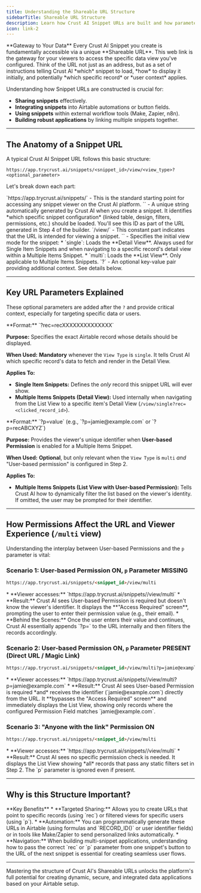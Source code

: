```yaml
---
title: Understanding the Shareable URL Structure
sidebarTitle: Shareable URL Structure
description: Learn how Crust AI Snippet URLs are built and how parameters control the viewed data and permissions.
icon: link-2
---
```


<Tip icon="link">
  **Gateway to Your Data**  
  Every Crust AI Snippet you create is fundamentally accessible via a unique **Shareable URL**. This web link is the gateway for your viewers to access the specific data view you've configured. Think of the URL not just as an address, but as a set of instructions telling Crust AI *which* snippet to load, *how* to display it initially, and potentially *which specific record* or *user context* applies.
</Tip>

Understanding how Snippet URLs are constructed is crucial for:

*   **Sharing snippets** effectively.
*   **Integrating snippets** into Airtable automations or button fields.
*   **Using snippets** within external workflow tools (Make, Zapier, n8n).
*   **Building robust applications** by linking multiple snippets together.

---

## The Anatomy of a Snippet URL

A typical Crust AI Snippet URL follows this basic structure:

```text URL Structure Example
https://app.trycrust.ai/snippets/<snippet_id>/view/<view_type>?<optional_parameter>
```

Let's break down each part:

<ResponseField name="Base Platform URL" type="string (constant)">
  `https://app.trycrust.ai/snippets/` - This is the standard starting point for accessing any snippet viewer on the Crust AI platform.
</ResponseField>

<ResponseField name="Snippet ID" type="string (unique ID)">
  `<snippet_id>` - A unique string automatically generated by Crust AI when you create a snippet. It identifies *which specific snippet configuration* (linked table, design, filters, permissions, etc.) should be loaded. You'll see this ID as part of the URL generated in Step 4 of the builder.
</ResponseField>

<ResponseField name="View Endpoint" type="string (constant)">
  `/view/` - This constant part indicates that the URL is intended for viewing a snippet.
</ResponseField>

<ResponseField name="View Type" type="'single' | 'multi'">
  `<view_type>` - Specifies the initial view mode for the snippet:
  *   `single`: Loads the **Detail View**. Always used for Single Item Snippets and when navigating to a specific record's detail view within a Multiple Items Snippet.
  *   `multi`: Loads the **List View**. Only applicable to Multiple Items Snippets.
</ResponseField>

<ResponseField name="Optional URL Parameter" type="?rec=<record_id> | ?p=<permission_value>">
  `?<optional_parameter>` - An optional key-value pair providing additional context. See details below.
</ResponseField>

---

## Key URL Parameters Explained

These optional parameters are added after the `?` and provide critical context, especially for targeting specific data or users.

<ResponseField name="Record Parameter (rec)" type="string (Airtable Record ID)">
  **Format:** `?rec=recXXXXXXXXXXXXXX`

  **Purpose:** Specifies the exact Airtable record whose details should be displayed.

  **When Used:** **Mandatory** whenever the `View Type` is `single`. It tells Crust AI which specific record's data to fetch and render in the Detail View.

  **Applies To:**
  *   **Single Item Snippets:** Defines the *only* record this snippet URL will ever show.
  *   **Multiple Items Snippets (Detail View):** Used internally when navigating from the List View to a specific item's Detail View (`/view/single?rec=<clicked_record_id>`).
</ResponseField>

<ResponseField name="Permission Parameter (p)" type="string (User Identifier)">
  **Format:** `?p=value` (e.g., `?p=jamie@example.com` or `?p=recABCXYZ`)

  **Purpose:** Provides the viewer's unique identifier when **User-based Permission** is enabled for a Multiple Items Snippet.

  **When Used:** **Optional**, but only relevant when the `View Type` is `multi` *and* "User-based permission" is configured in Step 2.

  **Applies To:**
  *   **Multiple Items Snippets (List View with User-based Permission):** Tells Crust AI how to dynamically filter the list based on the viewer's identity. If omitted, the user may be prompted for their identifier.
</ResponseField>

---

## How Permissions Affect the URL and Viewer Experience (`/multi` view)

Understanding the interplay between User-based Permissions and the `p` parameter is vital:

### Scenario 1: User-based Permission ON, `p` Parameter MISSING

```md URL Example
https://app.trycrust.ai/snippets/<snippet_id>/view/multi
```

<Accordion title="What Happens">
  *   **Viewer accesses:** `https://app.trycrust.ai/snippets/<snippet_id>/view/multi`
  *   **Result:** Crust AI sees User-based Permission is required but doesn't know the viewer's identifier. It displays the **"Access Required" screen**, prompting the user to enter their permission value (e.g., their email).
  *   **Behind the Scenes:** Once the user enters their value and continues, Crust AI essentially appends `?p=<entered_value>` to the URL internally and then filters the records accordingly.
</Accordion>

### Scenario 2: User-based Permission ON, `p` Parameter PRESENT (Direct URL / Magic Link)

```md URL Example
https://app.trycrust.ai/snippets/<snippet_id>/view/multi?p=jamie@example.com
```

<Accordion title="What Happens">
  *   **Viewer accesses:** `https://app.trycrust.ai/snippets/<snippet_id>/view/multi?p=jamie@example.com`
  *   **Result:** Crust AI sees User-based Permission is required *and* receives the identifier (`jamie@example.com`) directly from the URL. It **bypasses the "Access Required" screen** and immediately displays the List View, showing only records where the configured Permission Field matches `jamie@example.com`.
</Accordion>

### Scenario 3: "Anyone with the link" Permission ON

```md URL Example
https://app.trycrust.ai/snippets/<snippet_id>/view/multi
```

<Accordion title="What Happens">
  *   **Viewer accesses:** `https://app.trycrust.ai/snippets/<snippet_id>/view/multi`
  *   **Result:** Crust AI sees no specific permission check is needed. It displays the List View showing *all* records that pass any static filters set in Step 2. The `p` parameter is ignored even if present.
</Accordion>

---

## Why is this Structure Important?

<Info>
  **Key Benefits**
  *   **Targeted Sharing:** Allows you to create URLs that point to specific records (using `rec`) or filtered views for specific users (using `p`).
  *   **Automation:** You can programmatically generate these URLs in Airtable (using formulas and `RECORD_ID()` or user identifier fields) or in tools like Make/Zapier to send personalized links automatically.
  *   **Navigation:** When building multi-snippet applications, understanding how to pass the correct `rec` or `p` parameter from one snippet's button to the URL of the next snippet is essential for creating seamless user flows.
</Info>

---

Mastering the structure of Crust AI's Shareable URLs unlocks the platform's full potential for creating dynamic, secure, and integrated data applications based on your Airtable setup.